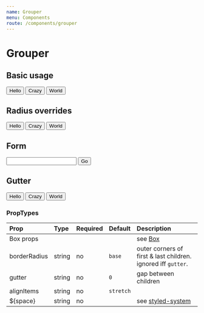 ```yaml
---
name: Grouper
menu: Components
route: /components/grouper
---
```



# Grouper

## Basic usage

<Playground>
  <Grouper>
    <Button>Hello</Button>
    <Button>Crazy</Button>
    <Button>World</Button>
  </Grouper>
</Playground>

## Radius overrides

<Playground>
  <Grouper borderRadius="0">
    <Button>Hello</Button>
    <Button>Crazy</Button>
    <Button>World</Button>
  </Grouper>
</Playground>

## Form

<Playground>
  <Grouper borderRadius="base">
    <input type="text" />
    <Button>Go</Button>
  </Grouper>
</Playground>

## Gutter

<Playground>
  <Grouper gutter="1.6rem">
    <Button>Hello</Button>
    <Button>Crazy</Button>
    <Button>World</Button>
  </Grouper>
</Playground>


### PropTypes
| Prop | Type | Required | Default | Description |
|:-----|:-----|:---------|:--------|:------------|
| Box props | | | | see [Box](/components/box) |
| borderRadius | string | no | `base` | outer corners of first & last children. ignored iff `gutter`. |
| gutter | string | no | `0` | gap between children |
| alignItems | string | no | `stretch` | |
| ${space} | string | no | | see [styled-system](https://jxnblk.com/styled-system/#margin--padding) |

